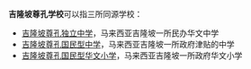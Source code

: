 '''吉隆坡尊孔学校'''可以指三所同源学校：
*[[吉隆坡尊孔独立中学|吉隆坡尊孔独立中学]]，马来西亚吉隆坡一所民办华文中学
*[[吉隆坡尊孔国民型中学|吉隆坡尊孔国民型中学]]，马来西亚吉隆坡一所政府津贴的中学
*[[吉隆坡尊孔国民型华文小学|吉隆坡尊孔国民型华文小学]]，马来西亚吉隆坡一所政府华文小学

{{消歧义|cat=七字组织机构消歧义}}